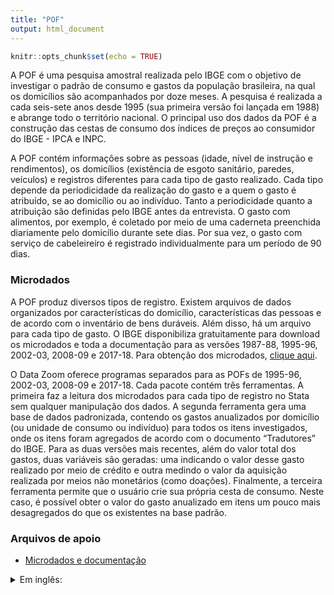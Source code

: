 ```yaml
---
title: "POF"
output: html_document
---
```


```r
knitr::opts_chunk$set(echo = TRUE)
```

A POF é uma pesquisa amostral realizada pelo IBGE com o objetivo de investigar o padrão de consumo e gastos da população brasileira, na qual os domicílios são acompanhados por doze meses. A pesquisa é realizada a cada seis-sete anos desde 1995 (sua primeira versão foi lançada em 1988) e abrange todo o território nacional. O principal uso dos dados da POF é a construção das cestas de consumo dos índices de preços ao consumidor do IBGE - IPCA e INPC.

A POF contém informações sobre as pessoas (idade, nível de instrução e rendimentos), os domicílios (existência de esgoto sanitário, paredes, veículos) e registros diferentes para cada tipo de gasto realizado. Cada tipo depende da periodicidade da realização do gasto e a quem o gasto é atribuído, se ao domicílio ou ao indivíduo. Tanto a periodicidade quanto a atribuição são definidas pelo IBGE antes da entrevista. O gasto com alimentos, por exemplo, é coletado por meio de uma caderneta preenchida diariamente pelo domicílio durante sete dias. Por sua vez, o gasto com serviço de cabeleireiro é registrado individualmente para um período de 90 dias.

### Microdados

A POF produz diversos tipos de registro. Existem arquivos de dados organizados por características do domicílio, características das pessoas e de acordo com o inventário de bens duráveis. Além disso, há um arquivo para cada tipo de gasto. O IBGE disponibiliza gratuitamente para download os microdados e toda a documentação para as versões 1987-88, 1995-96, 2002-03, 2008-09 e 2017-18. Para obtenção dos microdados, [clique aqui](https://www.ibge.gov.br/estatisticas/sociais/populacao/24786-pesquisa-de-orcamentos-familiares-2.html?=&t=microdados).

O Data Zoom oferece programas separados para as POFs de 1995-96, 2002-03, 2008-09 e 2017-18. Cada pacote contém três ferramentas. A primeira faz a leitura dos microdados para cada tipo de registro no Stata sem qualquer manipulação dos dados. A segunda ferramenta gera uma base de dados padronizada, contendo os gastos anualizados por domicílio (ou unidade de consumo ou indivíduo) para todos os itens investigados, onde os itens foram agregados de acordo com o documento “Tradutores” do IBGE. Para as duas versões mais recentes, além do valor total dos gastos, duas variáveis são geradas: uma indicando o valor desse gasto realizado por meio de crédito e outra medindo o valor da aquisição realizada por meios não monetários (como doações). Finalmente, a terceira ferramenta permite que o usuário crie sua própria cesta de consumo. Neste caso, é possível obter o valor do gasto anualizado em itens um pouco mais desagregados do que os existentes na base padrão.

### Arquivos de apoio

  - [Microdados e documentação](https://www.ibge.gov.br/estatisticas/sociais/populacao/24786-pesquisa-de-orcamentos-familiares-2.html?=&t=microdados)

<details>
<summary> Em inglês: </summary>

  - POF 1995-96
    - [Dicionário](https://raw.githubusercontent.com/datazoompuc/datazoom_social_stata/master/docs/POF/dicionario_1995_en.pdf)
  - POF 2002-03
    - [Dicionário](https://raw.githubusercontent.com/datazoompuc/datazoom_social_stata/master/docs/POF/dicionario_2002_en.pdf)
    - [Descrição da pesquisa](https://raw.githubusercontent.com/datazoompuc/datazoom_social_stata/master/docs/POF/descricao_2002_en.pdf)
    - [Descrição das variáveis](https://raw.githubusercontent.com/datazoompuc/datazoom_social_stata/master/docs/POF/variaveis_2002_en.xls)
  - POF 2008-09
    - [Descrição da pesquisa](https://raw.githubusercontent.com/datazoompuc/datazoom_social_stata/master/docs/POF/descricao_2008_en.pdf)
    - [Descrição das variáveis](https://raw.githubusercontent.com/datazoompuc/datazoom_social_stata/master/docs/POF/variaveis_2008_en.xls)
    - [Tradutor de alimentos](https://raw.githubusercontent.com/datazoompuc/datazoom_social_stata/master/docs/POF/tradutor_alimentos_2008_en.pdf)
    - [Tradutor de despesas](https://raw.githubusercontent.com/datazoompuc/datazoom_social_stata/master/docs/POF/tradutor_despesas_2008_en.pdf)
    - [Tradutor de rendimentos](https://raw.githubusercontent.com/datazoompuc/datazoom_social_stata/master/docs/POF/tradutor_renda_2008_en.pdf)
  
</details>
